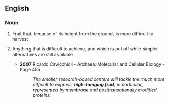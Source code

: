 ==English==

===Noun===
{{en-noun|head=[[high]]-[[hanging]] [[fruit]]|-}}

# Fruit that, because of its height from the ground, is more difficult to harvest
# {{label|en|by extension}} Anything that is difficult to achieve, and which is put off while simpler alternatives are still available
#* '''2007''' Ricardo Cavicchioli - Archaea: Molecular and Cellular Biology - Page 455
#*: ''The smaller research-based centers will tackle the much more difficult to express, '''high-hanging fruit''', in particular, represented by membrane and posttransationally modified proteins.''